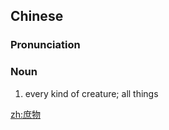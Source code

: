 ==Chinese==
{{zh-forms}}

===Pronunciation===
{{zh-pron
|m=shùwù
|cat=n
}}

===Noun===
{{zh-noun}}

# every kind of creature; all things

[[zh:庶物]]